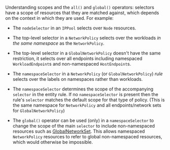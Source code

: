 Understanding scopes and the `all()` and `global()` operators:  selectors have a scope of resources
that they are matched against, which depends on the context in which they are used.  For example:

* The `nodeSelector` in an `IPPool` selects over `Node` resources.

* The top-level selector in a `NetworkPolicy` selects over the workloads _in the same namespace_ as the 
  `NetworkPolicy`.
  
* The top-level selector in a `GlobalNetworkPolicy` doesn't have the same restriction, it selects over all endpoints
  including namespaced `WorkloadEndpoint`s and non-namespaced `HostEndpoint`s.

* The `namespaceSelector` in a `NetworkPolicy` (or `GlobalNetworkPolicy`) _rule_ selects over the labels on namespaces 
  rather than workloads.

* The `namespaceSelector` determines the scope of the accompanying `selector` in the entity rule.  If no `namespaceSelector`
  is present then the rule's `selector` matches the default scope for that type of policy.  (This is the same namespace
  for `NetworkPolicy` and all endpoints/network sets for `GlobalNetworkPolicy`)
  
* The `global()` operator can be used (only) in a `namespaceSelector` to change the scope of the main `selector` to 
  include non-namespaced resources such as [GlobalNetworkSet](../../../calico/reference/resources/globalnetworkset.mdx).
  This allows namespaced `NetworkPolicy` resources to refer to global non-namespaced resources, which would otherwise
  be impossible.
